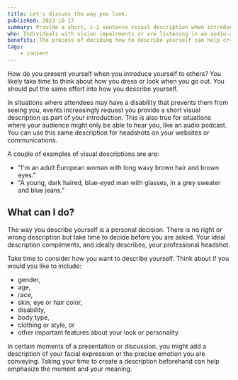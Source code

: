 ```yaml
---
title: Let's discuss the way you look.
published: 2023-10-17
summary: Provide a short, 1-2 sentence visual description when introducing yourself at an event or presentation.
who: Individuals with vision impairments or are listening in an audio-only format.
benefits: The process of deciding how to describe yourself can help crystallize how you fit into your branding.
tags:
    - content
---
```


How do you present yourself when you introduce yourself to others? You likely take time to think about how you dress or look when you go out. You should put the same effort into how you describe yourself. 

In situations where attendees may have a disability that prevents them from seeing you, events increasingly request you provide a short visual description as part of your introduction. This is also true for situations where your audience might only be able to hear you, like an audio podcast. You can use this same description for headshots on your websites or communications.

A couple of examples of visual descriptions are are:
- "I'm an adult European woman with long wavy brown hair and brown eyes."
- "A young, dark haired, blue-eyed man with glasses, in a grey sweater and blue jeans."

## What can I do?

The way you describe yourself is a personal decision. There is no right or wrong description but take time to decide before you are asked. Your ideal description compliments, and ideally describes, your professional headshot.

Take time to consider how you want to describe yourself. Think about if you would you like to include:
- gender,
- age,
- race,
- skin, eye or hair color,
- disability,
- body type,
- clothing or style, or
- other important features about your look or personality.

In certain moments of a presentation or discussion, you might add a description of your facial expression or the precise emotion you are conveying. Taking your time to create a description beforehand can help emphasize the moment and your meaning.